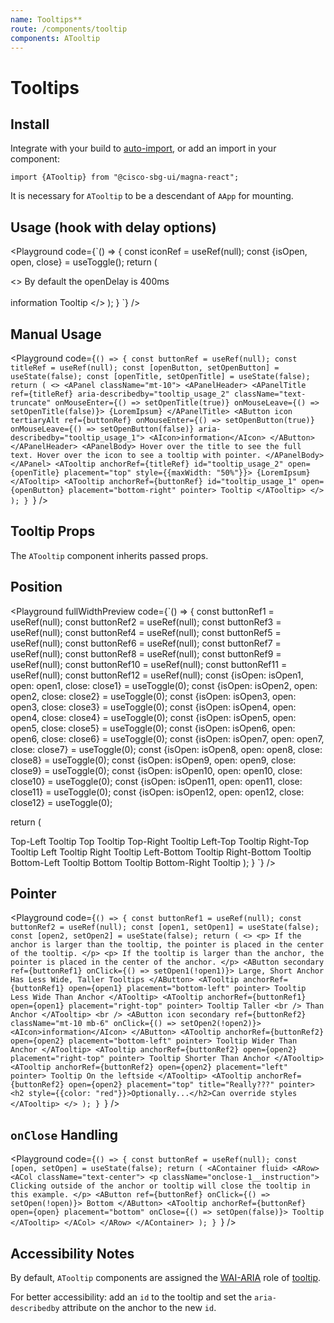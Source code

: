 ```yaml
---
name: Tooltips**
route: /components/tooltip
components: ATooltip
---
```


# Tooltips

## Install

Integrate with your build to [auto-import](/#integrating), or add an import in your component:

```
import {ATooltip} from "@cisco-sbg-ui/magna-react";
```

It is necessary for `ATooltip` to be a descendant of `AApp` for mounting.

## Usage (hook with delay options)

<Playground
  code={`() => {
  const iconRef = useRef(null);
  const {isOpen, open, close} = useToggle();
return (

<>
  By default the openDelay is 400ms
  <br />
  <br />
  <AIcon ref={iconRef} onMouseEnter={open} onMouseLeave={close}>
    information
  </AIcon>
  <ATooltip
    anchorRef={iconRef}
    id="tooltip_usage_1"
    open={isOpen}
    placement="bottom-right"
    pointer>
    Tooltip
  </ATooltip>
</>
); } `} />

## Manual Usage

<Playground
  code={`() => {
  const buttonRef = useRef(null);
  const titleRef = useRef(null);
  const [openButton, setOpenButton] = useState(false);
  const [openTitle, setOpenTitle] = useState(false);
  return (
    <>
      <APanel className="mt-10">
        <APanelHeader>
          <APanelTitle
            ref={titleRef}
            aria-describedby="tooltip_usage_2"
            className="text-truncate"
            onMouseEnter={() => setOpenTitle(true)}
            onMouseLeave={() => setOpenTitle(false)}>
            {LoremIpsum}
          </APanelTitle>
          <AButton
            icon
            tertiaryAlt
            ref={buttonRef}
            onMouseEnter={() => setOpenButton(true)}
            onMouseLeave={() => setOpenButton(false)}
            aria-describedby="tooltip_usage_1">
            <AIcon>information</AIcon>
          </AButton>
        </APanelHeader>
        <APanelBody>
          Hover over the title to see the full text. Hover over the icon to
          see a tooltip with pointer.
        </APanelBody>
      </APanel>
      <ATooltip
        anchorRef={titleRef}
        id="tooltip_usage_2"
        open={openTitle}
        placement="top"
        style={{maxWidth: "50%"}}>
        {LoremIpsum}
      </ATooltip>
      <ATooltip
        anchorRef={buttonRef}
        id="tooltip_usage_1"
        open={openButton}
        placement="bottom-right"
        pointer>
        Tooltip
      </ATooltip>
    </>
  );
}
`}
/>

## Tooltip Props

The `ATooltip` component inherits passed props.

<Props of="ATooltip" />

## Position

<Playground
  fullWidthPreview
  code={`() => {
  const buttonRef1 = useRef(null);
  const buttonRef2 = useRef(null);
  const buttonRef3 = useRef(null);
  const buttonRef4 = useRef(null);
  const buttonRef5 = useRef(null);
  const buttonRef6 = useRef(null);
  const buttonRef7 = useRef(null);
  const buttonRef8 = useRef(null);
  const buttonRef9 = useRef(null);
  const buttonRef10 = useRef(null);
  const buttonRef11 = useRef(null);
  const buttonRef12 = useRef(null);
  const {isOpen: isOpen1, open: open1, close: close1} = useToggle(0);
  const {isOpen: isOpen2, open: open2, close: close2} = useToggle(0);
  const {isOpen: isOpen3, open: open3, close: close3} = useToggle(0);
  const {isOpen: isOpen4, open: open4, close: close4} = useToggle(0);
  const {isOpen: isOpen5, open: open5, close: close5} = useToggle(0);
  const {isOpen: isOpen6, open: open6, close: close6} = useToggle(0);
  const {isOpen: isOpen7, open: open7, close: close7} = useToggle(0);
  const {isOpen: isOpen8, open: open8, close: close8} = useToggle(0);
  const {isOpen: isOpen9, open: open9, close: close9} = useToggle(0);
  const {isOpen: isOpen10, open: open10, close: close10} = useToggle(0);
  const {isOpen: isOpen11, open: open11, close: close11} = useToggle(0);
  const {isOpen: isOpen12, open: open12, close: close12} = useToggle(0);

return (

<AContainer className="pa-6">
  <ARow>
    <ACol cols="2" />
    <ACol className="text-right">
      <AButton ref={buttonRef12} onMouseEnter={open12} onMouseLeave={close12}>
        Top-Left
      </AButton>
      <ATooltip anchorRef={buttonRef12} open={isOpen12} placement="top-left">
        Tooltip
      </ATooltip>
    </ACol>
    <ACol className="text-center">
      <AButton ref={buttonRef1} onMouseEnter={open1} onMouseLeave={close1}>
        Top
      </AButton>
      <ATooltip anchorRef={buttonRef1} open={isOpen1} placement="top">
        Tooltip
      </ATooltip>
    </ACol>
    <ACol>
      <AButton ref={buttonRef2} onMouseEnter={open2} onMouseLeave={close2}>
        Top-Right
      </AButton>
      <ATooltip anchorRef={buttonRef2} open={isOpen2} placement="top-right">
        Tooltip
      </ATooltip>
    </ACol>
    <ACol cols="2" />
  </ARow>
  <ARow>
    <ACol className="text-right">
      <AButton ref={buttonRef11} onMouseEnter={open11} onMouseLeave={close11}>
        Left-Top
      </AButton>
      <ATooltip anchorRef={buttonRef11} open={isOpen11} placement="left-top">
        Tooltip
      </ATooltip>
    </ACol>
    <ACol cols="6" />
    <ACol>
      <AButton ref={buttonRef3} onMouseEnter={open3} onMouseLeave={close3}>
        Right-Top
      </AButton>
      <ATooltip anchorRef={buttonRef3} open={isOpen3} placement="right-top">
        Tooltip
      </ATooltip>
    </ACol>
  </ARow>
  <ARow>
    <ACol className="text-right">
      <AButton ref={buttonRef10} onMouseEnter={open10} onMouseLeave={close10}>
        Left
      </AButton>
      <ATooltip anchorRef={buttonRef10} open={isOpen10} placement="left">
        Tooltip
      </ATooltip>
    </ACol>
    <ACol cols="6" />
    <ACol>
      <AButton ref={buttonRef4} onMouseEnter={open4} onMouseLeave={close4}>
        Right
      </AButton>
      <ATooltip anchorRef={buttonRef4} open={isOpen4} placement="right">
        Tooltip
      </ATooltip>
    </ACol>
  </ARow>
  <ARow>
    <ACol className="text-right">
      <AButton ref={buttonRef9} onMouseEnter={open9} onMouseLeave={close9}>
        Left-Bottom
      </AButton>
      <ATooltip anchorRef={buttonRef9} open={isOpen9} placement="left-bottom">
        Tooltip
      </ATooltip>
    </ACol>
    <ACol cols="6" />
    <ACol>
      <AButton ref={buttonRef5} onMouseEnter={open5} onMouseLeave={close5}>
        Right-Bottom
      </AButton>
      <ATooltip anchorRef={buttonRef5} open={isOpen5} placement="right-bottom">
        Tooltip
      </ATooltip>
    </ACol>
  </ARow>
  <ARow>
    <ACol cols="2" />
    <ACol className="text-right">
      <AButton ref={buttonRef8} onMouseEnter={open8} onMouseLeave={close8}>
        Bottom-Left
      </AButton>
      <ATooltip anchorRef={buttonRef8} open={isOpen8} placement="bottom-left">
        Tooltip
      </ATooltip>
    </ACol>
    <ACol className="text-center">
      <AButton ref={buttonRef7} onMouseEnter={open7} onMouseLeave={close7}>
        Bottom
      </AButton>
      <ATooltip anchorRef={buttonRef7} open={isOpen7} placement="bottom">
        Tooltip
      </ATooltip>
    </ACol>
    <ACol>
      <AButton ref={buttonRef6} onMouseEnter={open6} onMouseLeave={close6}>
        Bottom-Right
      </AButton>
      <ATooltip anchorRef={buttonRef6} open={isOpen6} placement="bottom-right">
        Tooltip
      </ATooltip>
    </ACol>
    <ACol cols="2" />
  </ARow>
</AContainer>
); } `} />

## Pointer

<Playground
  code={`() => {
  const buttonRef1 = useRef(null);
  const buttonRef2 = useRef(null);
  const [open1, setOpen1] = useState(false);
  const [open2, setOpen2] = useState(false);
  return (
    <>
      <p>
        If the anchor is larger than the tooltip, the pointer is placed in the
        center of the tooltip.
      </p>
      <p>
        If the tooltip is larger than the anchor, the pointer is placed in the
        center of the anchor.
      </p>
      <AButton secondary ref={buttonRef1} onClick={() => setOpen1(!open1)}>
        Large, Short Anchor Has Less Wide, Taller Tooltips
      </AButton>
      <ATooltip
        anchorRef={buttonRef1}
        open={open1}
        placement="bottom-left"
        pointer>
        Tooltip Less Wide Than Anchor
      </ATooltip>
      <ATooltip
        anchorRef={buttonRef1}
        open={open1}
        placement="right-top"
        pointer>
        Tooltip Taller
        <br />
        Than Anchor
      </ATooltip>
      <br />
      <AButton
        icon
        secondary
        ref={buttonRef2}
        className="mt-10 mb-6"
        onClick={() => setOpen2(!open2)}>
        <AIcon>information</AIcon>
      </AButton>
      <ATooltip
        anchorRef={buttonRef2}
        open={open2}
        placement="bottom-left"
        pointer>
        Tooltip Wider Than Anchor
      </ATooltip>
      <ATooltip
        anchorRef={buttonRef2}
        open={open2}
        placement="right-top"
        pointer>
        Tooltip Shorter Than Anchor
      </ATooltip>
      <ATooltip
        anchorRef={buttonRef2}
        open={open2}
        placement="left"
        pointer>
        Tooltip On the leftside
      </ATooltip>
      <ATooltip
        anchorRef={buttonRef2}
        open={open2}
        placement="top"
        title="Really???"
        pointer>
        <h2 style={{color: "red"}}>Optionally...</h2>Can override styles
      </ATooltip>
    </>
  );
}
`}
/>

## `onClose` Handling

<Playground
  code={`() => {
  const buttonRef = useRef(null);
  const [open, setOpen] = useState(false);
  return (
    <AContainer fluid>
      <ARow>
        <ACol className="text-center">
          <p className="onclose-1__instruction">
            Clicking outside of the anchor or tooltip will close the tooltip
            in this example.
          </p>
          <AButton ref={buttonRef} onClick={() => setOpen(!open)}>
            Bottom
          </AButton>
          <ATooltip
            anchorRef={buttonRef}
            open={open}
            placement="bottom"
            onClose={() => setOpen(false)}>
            Tooltip
          </ATooltip>
        </ACol>
      </ARow>
    </AContainer>
  );
}
`}
/>

## Accessibility Notes

By default, `ATooltip` components are assigned the [WAI-ARIA](https://www.w3.org/WAI/standards-guidelines/aria/) role of [tooltip](https://www.w3.org/TR/wai-aria/#tooltip).

For better accessibility: add an `id` to the tooltip and set the `aria-describedby` attribute on the anchor to the new `id`.
